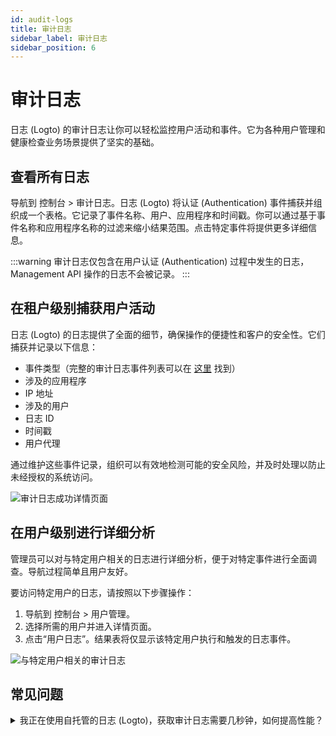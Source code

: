 ```yaml
---
id: audit-logs
title: 审计日志
sidebar_label: 审计日志
sidebar_position: 6
---
```


# 审计日志

日志 (Logto) 的审计日志让你可以轻松监控用户活动和事件。它为各种用户管理和健康检查业务场景提供了坚实的基础。

## 查看所有日志

导航到 <CloudLink to="/audit-logs">控制台 > 审计日志</CloudLink>。日志 (Logto) 将认证 (Authentication) 事件捕获并组织成一个表格。它记录了事件名称、用户、应用程序和时间戳。你可以通过基于事件名称和应用程序名称的过滤来缩小结果范围。点击特定事件将提供更多详细信息。

:::warning
审计日志仅包含在用户认证 (Authentication) 过程中发生的日志，Management API 操作的日志不会被记录。
:::

## 在租户级别捕获用户活动

日志 (Logto) 的日志提供了全面的细节，确保操作的便捷性和客户的安全性。它们捕获并记录以下信息：

- 事件类型（完整的审计日志事件列表可以在 [这里](https://github.com/logto-io/logto/blob/master/packages/console/src/consts/logs.ts) 找到）
- 涉及的应用程序
- IP 地址
- 涉及的用户
- 日志 ID
- 时间戳
- 用户代理

通过维护这些事件记录，组织可以有效地检测可能的安全风险，并及时处理以防止未经授权的系统访问。

![审计日志成功详情页面](./assets/audit-log-success-details-page.png)

## 在用户级别进行详细分析

管理员可以对与特定用户相关的日志进行详细分析，便于对特定事件进行全面调查。导航过程简单且用户友好。

要访问特定用户的日志，请按照以下步骤操作：

1. 导航到 <CloudLink to="/users">控制台 > 用户管理</CloudLink>。
2. 选择所需的用户并进入详情页面。
3. 点击“用户日志”。结果表将仅显示该特定用户执行和触发的日志事件。

![与特定用户相关的审计日志](./assets/audit-logs-related-to-specific-user.png)

## 常见问题

<details>
<summary>我正在使用自托管的日志 (Logto)，获取审计日志需要几秒钟，如何提高性能？</summary>

OSS 用户应添加 cronjob 定期清理过期的审计日志。

</details>

